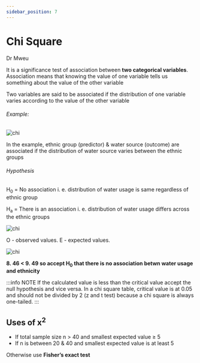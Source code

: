 ```yaml
---
sidebar_position: 7
---
```


# Chi Square

Dr Mweu

It is a significance test of association between **two categorical variables**. Association means that knowing the value of one variable tells us something about the value of the other variable

Two variables are said to be associated if the distribution of one variable varies according to the value of the other variable

###### Example:

<div style={{ display: 'flex', justifyContent: 'center' }}>
  <img src="https://i.imgur.com/bazg8eD.png" alt="chi" />
</div>

In the example, ethnic group (predictor) & water source (outcome) are associated if the distribution of water source varies between the ethnic groups

###### Hypothesis

H<sub>0</sub> = No association i. e. distribution of water usage is same regardless of ethnic group

H<sub>a</sub> = There is an association i. e. distribution of water usage differs across the ethnic groups

<div style={{ display: 'flex', justifyContent: 'center' }}>
  <img src="https://i.imgur.com/oWI7dzn.png" alt="chi" />
</div>

O - observed values. E - expected values.

<div style={{ display: 'flex', justifyContent: 'center' }}>
  <img src="https://i.imgur.com/ltiNvO0.png" alt="chi" />
</div>

**8. 46 < 9. 49 so accept H<sub>0</sub> that there is no association betwn water usage and ethnicity**

:::info NOTE
If the calculated value is less than the critical value accept the null hypothesis and vice versa. In a chi square table, critical value is at 0.05 and should not be divided by 2 (z and t test) because a chi square is always one-tailed.
:::

## Uses of x<sup>2</sup>

- If total sample size n > 40 and smallest expected value ≥ 5
- If n is between 20 & 40 and smallest expected value is at least 5

Otherwise use **Fisher’s exact test**
